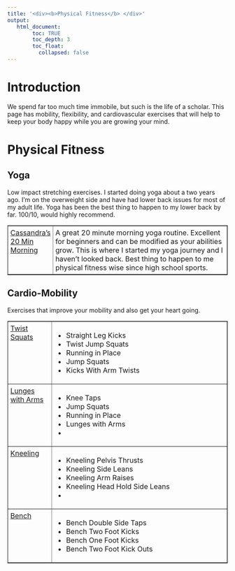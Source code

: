 ```yaml
---
title: '<div><b>Physical Fitness</b> </div>'
output:
   html_document:
        toc: TRUE
        toc_depth: 3
        toc_float:
          collapsed: false
---
```


<style>
  table {
    border-collapse: collapse;
  }

  th, td {
    padding: 5px;
  }
</style>


<!--
*
* introduction
*
-->

<h1>Introduction</h1>
We spend far too much time immobile, but such is the life of a scholar.
This page has mobility, flexibility, and cardiovascular exercises that will help to keep your body happy while you are growing your mind.

<!--
*
* Physical Fitness Links
*
-->

<h1>Physical Fitness</h1>

<!--
*
* Yoga
*
-->

<h2>Yoga</h2>
Low impact stretching exercises.
I started doing yoga about a two years ago.
I'm on the overweight side and have had lower back issues for most of my adult life.
Yoga has been the best thing to happen to my lower back by far.
100/10, would highly recommend.

<table border="1" width="100%">
  <!-- Cassandra's 20 Min Morning -->
  <tr>
    <td valign="top" width="20%">
      <a href="https://www.youtube.com/watch?v=EuAwhogdukQ&t=4s">Cassandra's 20 Min Morning</a>&nbsp;&nbsp;&nbsp;
    </td>
    <td valign="top">
      A great 20 minute morning yoga routine.
      Excellent for beginners and can be modified as your abilities grow.
      This is where I started my yoga journey and I haven't looked back.
      Best thing to happen to me physical fitness wise since high school sports.
    </td>
  </tr>
</table>


<!--
*
* Cardio-Mobility
*
-->

<h2>Cardio-Mobility</h2>
Exercises that improve your mobility and also get your heart going.
<table border="1" width="100%">
  <!-- twist squats -->
  <tr>
    <td valign="top" width="20%">
      <a href="https://www.facebook.com/reel/1629284027719823">Twist Squats</a>&nbsp;&nbsp;&nbsp;
    </td>
    <td valign="top">
      <ul>
        <li>Straight Leg Kicks</li>
        <li>Twist Jump Squats</li>
        <li>Running in Place</li>
        <li>Jump Squats</li>
        <li>Kicks With Arm Twists</li>
      </ul>
    </td>
  </tr>
  <!-- lunges with arms -->
  <tr>
    <td valign="top" width="20%">
      <a href="https://www.facebook.com/reel/948374670494802">Lunges with Arms</a>&nbsp;&nbsp;&nbsp;
    </td>
    <td valign="top">
      <ul>
        <li>Knee Taps</li>
        <li>Jump Squats</li>
        <li>Running in Place</li>
        <li>Lunges with Arms</li>
        <li></li>
      </ul>
    </td>
  </tr>
  <!-- kneeling -->
  <tr>
    <td valign="top" width="20%">
      <a href="https://www.facebook.com/reel/652373577579755">Kneeling</a>&nbsp;&nbsp;&nbsp;
    </td>
    <td valign="top">
      <ul>
        <li>Kneeling Pelvis Thrusts</li>
        <li>Kneeling Side Leans</li>
        <li>Kneeling Arm Raises</li>
        <li>Kneeling Head Hold Side Leans</li>
        <li></li>
      </ul>
    </td>
  </tr>
  <!-- -->
  <tr>
    <td valign="top" width="20%">
      <a href="https://www.facebook.com/reel/1261959532161211">Bench</a>&nbsp;&nbsp;&nbsp;
    </td>
    <td valign="top">
      <ul>
        <li>Bench Double Side Taps</li>
        <li>Bench Two Foot Kicks</li>
        <li>Bench One Foot Kicks</li>
        <li>Bench Two Foot Kick Outs</li>
      </ul>
    </td>
  </tr>

  <!-- -->
  <!--
  <tr>
    <td valign="top" width="20%">
      <a href=""></a>&nbsp;&nbsp;&nbsp;
    </td>
    <td valign="top">
      <ul>
        <li></li>
        <li></li>
        <li></li>
        <li></li>
        <li></li>
      </ul>
    </td>
  </tr>
  -->

</table>
